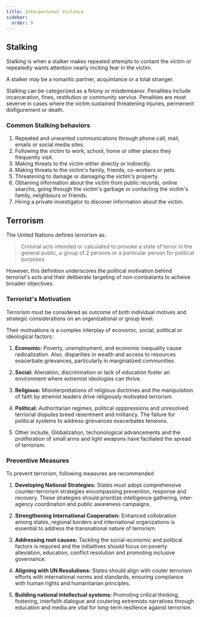 ```yaml
---
title: Interpersonal Violence
sidebar: 
  order: 9
---
```


## Stalking

Stalking is when a stalker makes repeated attempts to contant the victim or
repeatedly wants attention nearly inciting fear in the victim.

A stalker may be a romantic partner, acquintance or a total stranger.

Stalking can be categorized as a felony or misdemeanor. Penalities include
incarceration, fines, restitution or community service. Penalities are most
severve in cases where the victim sustained threatening injuries, permenent
disfigurement or death.

### Common Stalking behaviors

1. Repeated and unwanted communications through phone call, mail, emails or 
social media sites.
2. Following the victim to work, school, home or other places they frequently 
visit.
3. Making threats to the victim either directly or indirectly.
4. Making threats to the victim's family, friends, co-workers or pets.
5. Threatening to damage or damaging the victim's property.
6. Obtaining information about the victim from public records, online searchs,
going through the victim's garbage or contacting the victim's family, neighbours
or friends.
7. Hiring a private investigator to discover information about the victim.

## Terrorism

The United Nations defines terrorism as:
> Criminal acts intended or calculated to provoke a state of terror in the general
public, a group of 2 persons or a particular person for political purposes.

However, this definition underscores the political motivation behind terrorist's
acts and their deliberate targeting of non-combatants to acheive broader
objectives.

### Terrorist's Motivation

Terrorism must be considered as outcome of both individual motives and strategic
considerations on an organizational or group level.

Their motivations is a complex interplay of economic, social, political or 
ideological factors:

1. **Economic:** Poverty, unemployment, and economic inequality cause radicalization.
Also, disparities in wealth and access to resources exacerbate grievances,
particularly in marginalized communities.

2. **Social:** Alienation, discrimination or lack of education foster an environment
where extremist ideologies can thrive.

3. **Religious:** Misinterpretations of religious doctrines and the manipulation
of faith by etremist leaders drive religiously motivated terrorism.

4. **Political:** Authoritarian regimes, political opppressions and unresolved
terriorial disputes breed resentment and militancy. The failure for political 
systems to address grievances exacerbates tensions.

5. Other include, Globalization, techonological advancements and the proliferation
of small arms and light weapons have faciliated the spread of terrorism.

### Preventive Measures

To prevent terrorism, following measures are recommended

1. **Developing National Strategies:** States must adopt comprehensive counter-terrorism
strategies encompassing prevention, response and recovery. These strategies should
prioritize intelligence gathering, inter-agency coordination and public awareness
campaigns.

2. **Strengthening International Cooperation:** Enhanced collobration among
states, regional borders and international organizations is essential to address
the transnational nature of terrorism. 

3. **Addressing root causes:** Tackling the social-economic and political factors
is required and the initialtives should focus on poverty alleviation, education,
conflict resolution and promoting inclusive governance.

4. **Aligning with UN Resolutions:** States should align with couter terrorism 
efforts with international norms and standards, ensuring compliance with human
rights and humanitarian principles.

5. **Building national intellectual systems:** Promoting critical thinking,
fostering, interfaith dialogue and coutering extremists narratives through 
education and media are vital for long-term resillence against terrorism.
